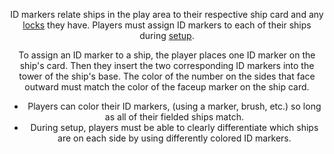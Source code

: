 <Header title="id marker"/>

ID markers relate ships in the play area to their respective ship card and any [locks](/article/Lock)
they have. Players must assign ID markers to each of their ships during [setup](/article/Setup).

To assign an ID marker to a ship, the player places one ID marker on the
ship's card. Then they insert the two corresponding ID markers into the tower
of the ship's base. The color of the number on the sides that face outward
must match the color of the faceup marker on the ship card.

* Players can color their ID markers, (using a marker, brush, etc.) so long
as all of their fielded ships match.
* During setup, players must be able to clearly differentiate which ships are
on each side by using differently colored ID markers.
